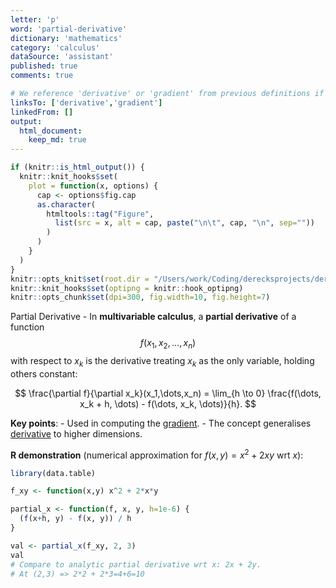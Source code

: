 ```yaml
---
letter: 'p'
word: 'partial-derivative'
dictionary: 'mathematics'
category: 'calculus'
dataSource: 'assistant'
published: true
comments: true

# We reference 'derivative' or 'gradient' from previous definitions if desired:
linksTo: ['derivative','gradient']
linkedFrom: []
output:
  html_document:
    keep_md: true
---
```


```r
if (knitr::is_html_output()) {
  knitr::knit_hooks$set(
    plot = function(x, options) {
      cap <- options$fig.cap
      as.character(
        htmltools::tag("Figure",
          list(src = x, alt = cap, paste("\n\t", cap, "\n", sep=""))
        )
      )
    }
  )
}
knitr::opts_knit$set(root.dir = "/Users/work/Coding/derecksprojects/derecksnotes.com-playground/derecksnotes.com/client/src/app/dictionaries/mathematics/definitions")
knitr::knit_hooks$set(optipng = knitr::hook_optipng)
knitr::opts_chunk$set(dpi=300, fig.width=10, fig.height=7)
```

<a id="partial-derivative">Partial Derivative</a> - In **multivariable calculus**, a **partial derivative** of a function
$$
f(x_1, x_2, \dots, x_n)
$$
with respect to $x_k$ is the derivative treating $x_k$ as the only variable, holding others constant:

$$
\frac{\partial f}{\partial x_k}(x_1,\dots,x_n) = 
\lim_{h \to 0} \frac{f(\dots, x_k + h, \dots) - f(\dots, x_k, \dots)}{h}.
$$

**Key points**:
- Used in computing the [gradient](#gradient).
- The concept generalises [derivative](#derivative) to higher dimensions.

**R demonstration** (numerical approximation for $f(x,y)= x^2 + 2xy$ wrt $x$):

```r
library(data.table)

f_xy <- function(x,y) x^2 + 2*x*y

partial_x <- function(f, x, y, h=1e-6) {
  (f(x+h, y) - f(x, y)) / h
}

val <- partial_x(f_xy, 2, 3)
val
# Compare to analytic partial derivative wrt x: 2x + 2y. 
# At (2,3) => 2*2 + 2*3=4+6=10
```
